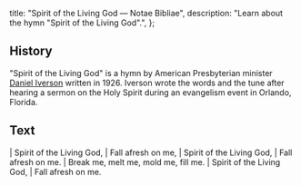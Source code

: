   title: "Spirit of the Living God — Notae Bibliae",
  description: "Learn about the hymn \"Spirit of the Living God\".",
};

<Initial text="Spirit of the Living God" />

## History

"Spirit of the Living God" is a hymn by American Presbyterian minister [Daniel Iverson](/liturgy/music/composers/daniel-iverson) written in 1926. Iverson wrote the words and the tune after hearing a sermon on the Holy Spirit during an evangelism event in Orlando, Florida.

## Text

<Poetry>
|  Spirit of the Living God,
|  Fall afresh on me,
|  Spirit of the Living God,
|  Fall afresh on me.
|  Break me, melt me, mold me, fill me.
|  Spirit of the Living God,
|  Fall afresh on me.
</Poetry>
